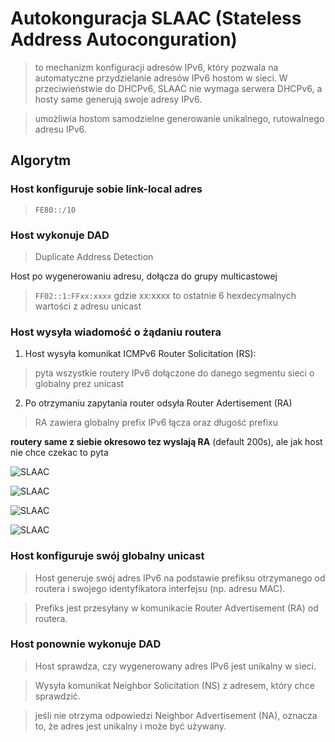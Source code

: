 
# Autokonguracja SLAAC (Stateless Address Autoconguration)

> to mechanizm konfiguracji adresów IPv6, który pozwala na automatyczne przydzielanie adresów IPv6 hostom w sieci. W przeciwieństwie do DHCPv6, SLAAC nie wymaga serwera DHCPv6, a hosty same generują swoje adresy IPv6.

> umożliwia hostom samodzielne generowanie unikalnego, rutowalnego adresu IPv6.

## Algorytm

<Steps>

### Host konfiguruje sobie link-local adres

> `FE80::/10`

### Host wykonuje DAD

> Duplicate Address Detection

Host po wygenerowaniu adresu, dołącza do grupy multicastowej

> `FF02::1:FFxx:xxxx` gdzie xx:xxxx to ostatnie 6 hexdecymalnych wartości z adresu unicast

### Host wysyła wiadomość o żądaniu routera

1. Host wysyła komunikat ICMPv6 Router Solicitation (RS):

> pyta wszystkie routery IPv6 dołączone do danego segmentu sieci o globalny prez unicast

2. Po otrzymaniu zapytania router odsyła Router Adertisement (RA)

> RA zawiera globalny prefix IPv6 łącza oraz długość prefixu

**routery same z siebie okresowo tez wyslają RA** (default 200s), ale jak host nie chce czekac to pyta

<Carousel>

![SLAAC](/ipv6/img/img6.jpg)

![SLAAC](/ipv6/img/img7.jpg)

![SLAAC](/ipv6/img/img8.jpg)

![SLAAC](/ipv6/img/img9.jpg)

</Carousel>

### Host konfiguruje swój globalny unicast

> Host generuje swój adres IPv6 na podstawie prefiksu otrzymanego od routera i swojego identyfikatora interfejsu (np. adresu MAC).

> Prefiks jest przesyłany w komunikacie Router Advertisement (RA) od routera.

### Host ponownie wykonuje DAD

> Host sprawdza, czy wygenerowany adres IPv6 jest unikalny w sieci.

> Wysyła komunikat Neighbor Solicitation (NS) z adresem, który chce sprawdzić.

> jeśli nie otrzyma odpowiedzi Neighbor Advertisement (NA), oznacza to, że adres jest unikalny i może być używany.

</Steps>
